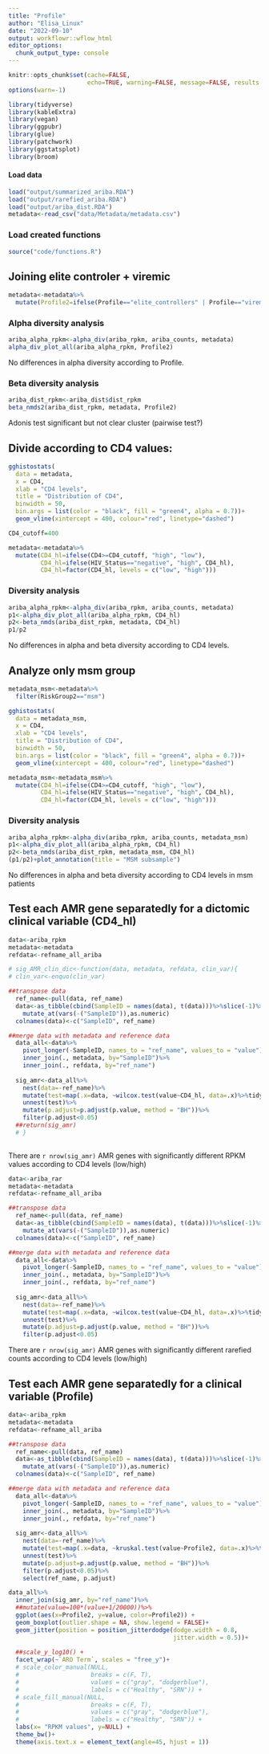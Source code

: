 ```yaml
---
title: "Profile"
author: "Elisa_Linux"
date: "2022-09-10"
output: workflowr::wflow_html
editor_options:
  chunk_output_type: console
---
```


```r
knitr::opts_chunk$set(cache=FALSE,
                      echo=TRUE, warning=FALSE, message=FALSE, results ='markup')
options(warn=-1)
```

```r
library(tidyverse)
library(kableExtra)
library(vegan)
library(ggpubr)
library(glue)
library(patchwork)
library(ggstatsplot)
library(broom)
```

#### Load data

```r
load("output/summarized_ariba.RDA")
load("output/rarefied_ariba.RDA")
load("output/ariba_dist.RDA")
metadata<-read_csv("data/Metadata/metadata.csv")
```

### Load created functions

```r
source("code/functions.R")
```


## Joining elite controler + viremic 

```r
metadata<-metadata%>%
  mutate(Profile2=ifelse(Profile=="elite_controllers" | Profile=="viremic_controllers", "elite_viremic_controler", Profile ))
```


### Alpha diversity analysis


```r
ariba_alpha_rpkm<-alpha_div(ariba_rpkm, ariba_counts, metadata)
alpha_div_plot_all(ariba_alpha_rpkm, Profile2)
```

No differences in alpha diversity according to Profile. 

### Beta diversity analysis

```r
ariba_dist_rpkm<-ariba_dist$dist_rpkm
beta_nmds2(ariba_dist_rpkm, metadata, Profile2)
```

Adonis test significant but not clear cluster (pairwise test?)


## Divide according to CD4 values:

```r
gghistostats(
  data = metadata,
  x = CD4, 
  xlab = "CD4 levels",
  title = "Distribution of CD4",
  binwidth = 50,
  bin.args = list(color = "black", fill = "green4", alpha = 0.7))+
  geom_vline(xintercept = 400, colour="red", linetype="dashed")
```


```r
CD4_cutoff=400

metadata<-metadata%>%
  mutate(CD4_hl=ifelse(CD4>=CD4_cutoff, "high", "low"),
         CD4_hl=ifelse(HIV_Status=="negative", "high", CD4_hl),
         CD4_hl=factor(CD4_hl, levels = c("low", "high")))
```

### Diversity analysis


```r
ariba_alpha_rpkm<-alpha_div(ariba_rpkm, ariba_counts, metadata)
p1<-alpha_div_plot_all(ariba_alpha_rpkm, CD4_hl)
p2<-beta_nmds(ariba_dist_rpkm, metadata, CD4_hl)
p1/p2
```

No differences in alpha and beta diversity according to CD4 levels.

## Analyze only msm group

```r
metadata_msm<-metadata%>%
  filter(RiskGroup2=="msm")
```

```r
gghistostats(
  data = metadata_msm,
  x = CD4, 
  xlab = "CD4 levels",
  title = "Distribution of CD4",
  binwidth = 50,
  bin.args = list(color = "black", fill = "green4", alpha = 0.7))+
  geom_vline(xintercept = 400, colour="red", linetype="dashed")
```

```r
metadata_msm<-metadata_msm%>%
  mutate(CD4_hl=ifelse(CD4>=CD4_cutoff, "high", "low"),
         CD4_hl=ifelse(HIV_Status=="negative", "high", CD4_hl),
         CD4_hl=factor(CD4_hl, levels = c("low", "high")))
```

### Diversity analysis

```r
ariba_alpha_rpkm<-alpha_div(ariba_rpkm, ariba_counts, metadata_msm)
p1<-alpha_div_plot_all(ariba_alpha_rpkm, CD4_hl)
p2<-beta_nmds(ariba_dist_rpkm, metadata_msm, CD4_hl)
(p1/p2)+plot_annotation(title = "MSM subsample")
```

No differences in alpha and beta diversity according to CD4 levels in msm patients

## Test each AMR gene separatedly for a dictomic clinical variable (CD4_hl)

```r
data<-ariba_rpkm
metadata<-metadata
refdata<-refname_all_ariba

# sig_AMR_clin_dic<-function(data, metadata, refdata, clin_var){
# clin_var<-enquo(clin_var) 

##transpose data
  ref_name<-pull(data, ref_name)
  data<-as_tibble(cbind(SampleID = names(data), t(data)))%>%slice(-1)%>%
    mutate_at(vars(-("SampleID")),as.numeric)
  colnames(data)<-c("SampleID", ref_name)

##merge data with metadata and reference data    
  data_all<-data%>%
    pivot_longer(-SampleID, names_to = "ref_name", values_to = "value")%>%
    inner_join(., metadata, by="SampleID")%>%
    inner_join(., refdata, by="ref_name")
  
  sig_amr<-data_all%>%
    nest(data=-ref_name)%>%
    mutate(test=map(.x=data, ~wilcox.test(value~CD4_hl, data=.x)%>%tidy))%>%
    unnest(test)%>%
    mutate(p.adjust=p.adjust(p.value, method = "BH"))%>%
    filter(p.adjust<0.05)
  ##return(sig_amr)
  # }
  
```

There are `r nrow(sig_amr)` AMR genes with significantly different RPKM values according to CD4 levels (low/high)

```r
data<-ariba_rar
metadata<-metadata
refdata<-refname_all_ariba

##transpose data
  ref_name<-pull(data, ref_name)
  data<-as_tibble(cbind(SampleID = names(data), t(data)))%>%slice(-1)%>%
    mutate_at(vars(-("SampleID")),as.numeric)
  colnames(data)<-c("SampleID", ref_name)

##merge data with metadata and reference data    
  data_all<-data%>%
    pivot_longer(-SampleID, names_to = "ref_name", values_to = "value")%>%
    inner_join(., metadata, by="SampleID")%>%
    inner_join(., refdata, by="ref_name")
  
  sig_amr<-data_all%>%
    nest(data=-ref_name)%>%
    mutate(test=map(.x=data, ~wilcox.test(value~CD4_hl, data=.x)%>%tidy))%>%
    unnest(test)%>%
    mutate(p.adjust=p.adjust(p.value, method = "BH"))%>%
    filter(p.adjust<0.05)
```

There are `r nrow(sig_amr)` AMR genes with significantly different rarefied counts according to CD4 levels (low/high)

## Test each AMR gene separatedly for a clinical variable (Profile)

```r
data<-ariba_rpkm
metadata<-metadata
refdata<-refname_all_ariba

##transpose data
  ref_name<-pull(data, ref_name)
  data<-as_tibble(cbind(SampleID = names(data), t(data)))%>%slice(-1)%>%
    mutate_at(vars(-("SampleID")),as.numeric)
  colnames(data)<-c("SampleID", ref_name)

##merge data with metadata and reference data    
  data_all<-data%>%
    pivot_longer(-SampleID, names_to = "ref_name", values_to = "value")%>%
    inner_join(., metadata, by="SampleID")%>%
    inner_join(., refdata, by="ref_name")
  
  sig_amr<-data_all%>%
    nest(data=-ref_name)%>%
    mutate(test=map(.x=data, ~kruskal.test(value~Profile2, data=.x)%>%tidy))%>%
    unnest(test)%>%
    mutate(p.adjust=p.adjust(p.value, method = "BH"))%>%
    filter(p.adjust<0.05)%>%
    select(ref_name, p.adjust)
```

```r
data_all%>%
  inner_join(sig_amr, by="ref_name")%>%
  ##mutate(value=100*(value+1/20000))%>%
  ggplot(aes(x=Profile2, y=value, color=Profile2)) +
  geom_boxplot(outlier.shape = NA, show.legend = FALSE)+
  geom_jitter(position = position_jitterdodge(dodge.width = 0.8,
                                              jitter.width = 0.5))+
  
  ##scale_y_log10() +
  facet_wrap(~`ARO Term`, scales = "free_y")+
  # scale_color_manual(NULL,
  #                    breaks = c(F, T),
  #                    values = c("gray", "dodgerblue"),
  #                    labels = c("Healthy", "SRN")) +
  # scale_fill_manual(NULL,
  #                    breaks = c(F, T),
  #                    values = c("gray", "dodgerblue"),
  #                    labels = c("Healthy", "SRN")) +
  labs(x= "RPKM values", y=NULL) +
  theme_bw()+
  theme(axis.text.x = element_text(angle=45, hjust = 1))

```




